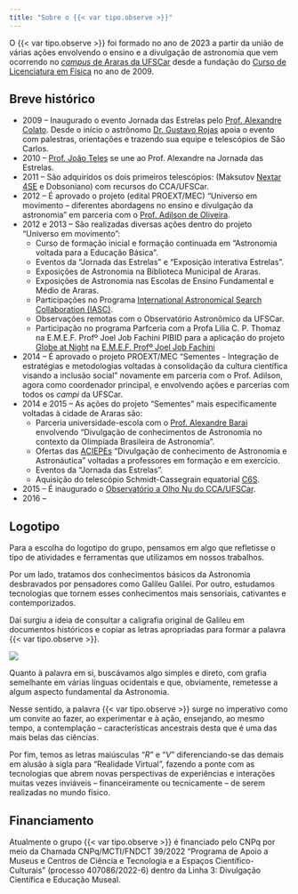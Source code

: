 ```yaml
---
title: "Sobre o {{< var tipo.observe >}}"
---
```


O {{< var tipo.observe >}} foi formado no ano de 2023 a partir da união de várias ações envolvendo o ensino e a divulgação de astronomia que vem ocorrendo no [*campus* de Araras da UFSCar](https://www.cca.ufscar.br/pt-br/pagina-inicial){.external} desde a fundação do [Curso de Licenciatura em Física](https://www.fisicaararas.ufscar.br/pt-br){.external} no ano de 2009.

## Breve histórico

- 2009 -- Inaugurado o evento Jornada das Estrelas pelo [Prof. Alexandre Colato](/equipe/professores/alexandre_colato.qmd). Desde o início o astrônomo [Dr. Gustavo Rojas](http://lattes.cnpq.br/8950200416337192){.external} apoia o evento com palestras, orientações e trazendo sua equipe e telescópios de São Carlos.
- 2010 -- [Prof. João Teles](/equipe/professores/joao_teles.qmd) se une ao Prof. Alexandre na Jornada das Estrelas.
- 2011 -- São adquiridos os dois primeiros telescópios: (Maksutov [Nextar 4SE](/acervo/itens/nexstar4se/nexstar4se.qmd) e Dobsoniano) com recursos do CCA/UFSCar.
- 2012 -- É aprovado o projeto (edital PROEXT/MEC) "Universo em movimento – diferentes abordagens no ensino e divulgação da astronomia" em parceria com o [Prof. Adilson de Oliveira](https://www.df.ufscar.br/adilson){.external}.
- 2012 e 2013 -- São realizadas diversas ações dentro do projeto "Universo em movimento": 
    - Curso de formação inicial e formação continuada em "Astronomia voltada para a Educação Básica".
    - Eventos da "Jornada das Estrelas" e "Exposição interativa Estrelas".
    - Exposições de Astronomia na Biblioteca Municipal de Araras.
    - Exposições de Astronomia nas Escolas de Ensino Fundamental e Médio de Araras.
    - Participações no Programa [International Astronomical Search Collaboration (IASC)](http://iasc.cosmosearch.org/){.external}.
    - Observações remotas com o Observatório Astronômico da UFSCar.
    - Participação no programa Parfceria com a Profa Lilia C. P. Thomaz na E.M.E.F. Profº Joel Job Fachini PIBID para a aplicação do projeto [Globe at Night](https://globeatnight.org/){.external} na [E.M.E.F. Profº Joel Job Fachini](https://maps.app.goo.gl/1HePwTkakHLuQS1D8){.external}
- 2014 -- É aprovado o projeto PROEXT/MEC "Sementes - Integração de estratégias e metodologias voltadas à consolidação da cultura científica visando a inclusão social" novamente em parceria com o Prof. Adilson, agora como coordenador principal, e envolvendo ações e parcerias com todos os *campi* da UFSCar.
- 2014 e 2015 -- As ações do projeto "Sementes" mais especificamente voltadas à cidade de Araras são:
    - Parceria universidade-escola com o [Prof. Alexandre Barai](http://lattes.cnpq.br/5585999713845606){.external} envolvendo "Divulgação de conhecimentos de Astronomia no contexto da Olimpíada Brasileira de Astronomia".
    - Ofertas das [ACIEPEs](https://www.prograd.ufscar.br/docentes/aciepes){.external} “Divulgação de conhecimento de Astronomia e Astronáutica” voltadas a professores em formação e em exercício.
    - Eventos da "Jornada das Estrelas".
    - Aquisição do telescópio Schmidt-Cassegrain equatorial [C6S](/acervo/itens/c6-s/c6s.qmd).
- 2015 -- É inaugurado o [Observatório a Olho Nu do CCA/UFSCar](/atividades/observatorio/observatorio.qmd).
- 2016 -- 

## Logotipo

Para a escolha do logotipo do grupo, pensamos em algo que refletisse o tipo de atividades e ferramentas que utilizamos em nossos trabalhos. 

Por um lado, tratamos dos conhecimentos básicos da Astronomia desbravados por pensadores como Galileu Galilei. Por outro, estudamos tecnologias que tornem esses conhecimentos mais sensoriais, cativantes e contemporizados.

Daí surgiu a ideia de consultar a caligrafia original de Galileu em documentos históricos e copiar as letras apropriadas para formar a palavra {{< var tipo.observe >}}.

![](logo_origem.png)

Quanto à palavra em si, buscávamos algo simples e direto, com grafia semelhante em várias línguas ocidentais e que, obviamente, remetesse a algum aspecto fundamental da Astronomia.

Nesse sentido, a palavra {{< var tipo.observe >}} surge no imperativo como um convite ao fazer, ao experimentar e à ação, ensejando, ao mesmo tempo, a contemplação -- características ancestrais desta que é uma das mais belas das ciências.

Por fim, temos as letras maiúsculas "*R*" e "*V*" diferenciando-se das demais em alusão à sigla para "Realidade Virtual", fazendo a ponte com as tecnologias que abrem novas perspectivas de experiências e interações muitas vezes inviáveis -- financeiramente ou tecnicamente -- de serem realizadas no mundo físico. 

## Financiamento

Atualmente o grupo {{< var tipo.observe >}} é financiado pelo CNPq por meio da Chamada CNPq/MCTI/FNDCT 39/2022 "Programa de Apoio a Museus e Centros de Ciência e Tecnologia e a Espaços Científico-Culturais" (processo 407086/2022-6) dentro da Linha 3: Divulgação Científica e Educação Museal.

